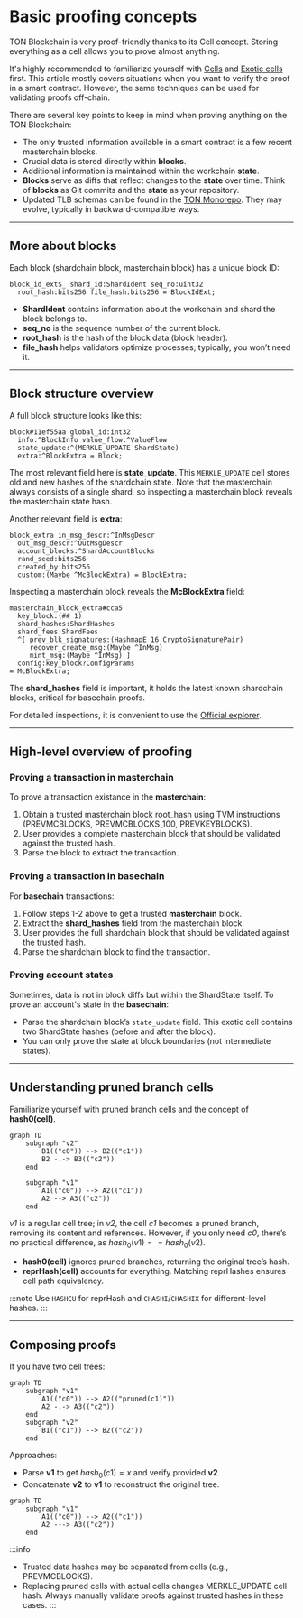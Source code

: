 
# Basic proofing concepts

TON Blockchain is very proof-friendly thanks to its Cell concept. Storing everything as a cell allows you to prove almost anything.

It's highly recommended to familiarize yourself with [Cells](./cell-boc.mdx) and [Exotic cells](./exotic-cells.mdx) first. This article mostly covers situations when you want to verify the proof in a smart contract. However, the same techniques can be used for validating proofs off-chain.

There are several key points to keep in mind when proving anything on the TON Blockchain:

- The only trusted information available in a smart contract is a few recent masterchain blocks.
- Crucial data is stored directly within **blocks**.
- Additional information is maintained within the workchain **state**.
- **Blocks** serve as diffs that reflect changes to the **state** over time. Think of **blocks** as Git commits and the **state** as your repository.
- Updated TLB schemas can be found in the [TON Monorepo](https://github.com/ton-blockchain/ton/blob/master/crypto/block/block.tlb). They may evolve, typically in backward-compatible ways.

---

## More about blocks

Each block (shardchain block, masterchain block) has a unique block ID:

```tlb
block_id_ext$_ shard_id:ShardIdent seq_no:uint32
  root_hash:bits256 file_hash:bits256 = BlockIdExt;
```

- **ShardIdent** contains information about the workchain and shard the block belongs to.
- **seq_no** is the sequence number of the current block.
- **root_hash** is the hash of the block data (block header).
- **file_hash** helps validators optimize processes; typically, you won’t need it.

---

## Block structure overview

A full block structure looks like this:

```tlb
block#11ef55aa global_id:int32
  info:^BlockInfo value_flow:^ValueFlow
  state_update:^(MERKLE_UPDATE ShardState)
  extra:^BlockExtra = Block;
```

The most relevant field here is **state_update**. This `MERKLE_UPDATE` cell stores old and new hashes of the shardchain state. Note that the masterchain always consists of a single shard, so inspecting a masterchain block reveals the masterchain state hash.

Another relevant field is **extra**:

```tlb
block_extra in_msg_descr:^InMsgDescr
  out_msg_descr:^OutMsgDescr
  account_blocks:^ShardAccountBlocks
  rand_seed:bits256
  created_by:bits256
  custom:(Maybe ^McBlockExtra) = BlockExtra;
```

Inspecting a masterchain block reveals the **McBlockExtra** field:

```tlb
masterchain_block_extra#cca5
  key_block:(## 1)
  shard_hashes:ShardHashes
  shard_fees:ShardFees
  ^[ prev_blk_signatures:(HashmapE 16 CryptoSignaturePair)
     recover_create_msg:(Maybe ^InMsg)
     mint_msg:(Maybe ^InMsg) ]
  config:key_block?ConfigParams
= McBlockExtra;
```

The **shard_hashes** field is important, it holds the latest known shardchain blocks, critical for basechain proofs.

For detailed inspections, it is convenient to use the [Official explorer](https://explorer.toncoin.org/).

---

## High-level overview of proofing

### Proving a transaction in masterchain

To prove a transaction existance in the **masterchain**:

1. Obtain a trusted masterchain block root_hash using TVM instructions (PREVMCBLOCKS, PREVMCBLOCKS_100, PREVKEYBLOCKS).
2. User provides a complete masterchain block that should be validated against the trusted hash.
3. Parse the block to extract the transaction.

### Proving a transaction in basechain

For **basechain** transactions:

1. Follow steps 1-2 above to get a trusted **masterchain** block.
2. Extract the **shard_hashes** field from the masterchain block.
3. User provides the full shardchain block that should be validated against the trusted hash.
4. Parse the shardchain block to find the transaction.

### Proving account states

Sometimes, data is not in block diffs but within the ShardState itself. To prove an account's state in the **basechain**:

- Parse the shardchain block’s `state_update` field. This exotic cell contains two ShardState hashes (before and after the block).
- You can only prove the state at block boundaries (not intermediate states).

---

## Understanding pruned branch cells

Familiarize yourself with pruned branch cells and the concept of **hash0(cell)**.

```mermaid
graph TD
    subgraph "v2"
        B1(("c0")) --> B2(("c1"))
        B2 -.-> B3(("c2"))
    end

    subgraph "v1"
        A1(("c0")) --> A2(("c1"))
        A2 --> A3(("c2"))
    end
```

*v1* is a regular cell tree; in *v2*, the cell *c1* becomes a pruned branch, removing its content and references. However, if you only need *c0*, there’s no practical difference, as $hash_0(v1) == hash_0(v2)$.

- **hash0(cell)** ignores pruned branches, returning the original tree’s hash.
- **reprHash(cell)** accounts for everything. Matching reprHashes ensures cell path equivalency.

:::note
Use `HASHCU` for reprHash and `CHASHI`/`CHASHIX` for different-level hashes.
:::

---

## Composing proofs

If you have two cell trees:

```mermaid
graph TD
    subgraph "v1"
        A1(("c0")) --> A2(("pruned(c1)"))
        A2 -.-> A3(("c2"))
    end
    subgraph "v2"
        B1(("c1")) --> B2(("c2"))
    end
```

Approaches:

- Parse **v1** to get $hash_0(c1) = x$ and verify provided **v2**.
- Concatenate **v2** to **v1** to reconstruct the original tree.

```mermaid
graph TD
    subgraph "v1"
        A1(("c0")) --> A2(("c1"))
        A2 ---> A3(("c2"))
    end
```

:::info
- Trusted data hashes may be separated from cells (e.g., PREVMCBLOCKS).
- Replacing pruned cells with actual cells changes MERKLE_UPDATE cell hash.
Always manually validate proofs against trusted hashes in these cases.
:::

<Feedback />